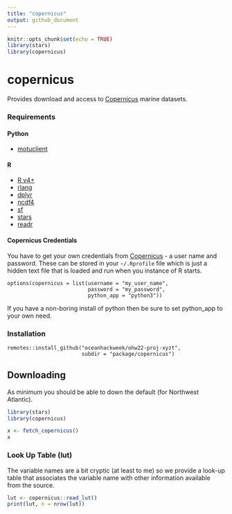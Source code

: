 ```yaml
---
title: "copernicus"
output: github_document
---
```


```r
knitr::opts_chunk$set(echo = TRUE)
library(stars)
library(copernicus)
```

# copernicus

Provides download and access to [Copernicus](https://marine.copernicus.eu/) marine datasets.

### Requirements

#### Python
  
  + [motuclient](https://help.marine.copernicus.eu/en/articles/4796533-what-are-the-motu-client-motuclient-and-python-requirements#h_253e379790)

#### R

  + [R v4+](https://www.r-project.org/)
  + [rlang](https://CRAN.R-project.org/package=rlang)
  + [dplyr](https://CRAN.R-project.org/package=dplyr)
  + [ncdf4](https://CRAN.R-project.org/package=ncdf4)
  + [sf](https://CRAN.R-project.org/package=sf)
  + [stars](https://CRAN.R-project.org/package=stars)
  + [readr](https://CRAN.R-project.org/package=readr)
  
#### Copernicus Credentials

You have to get your own credentials from [Copernicus](https://resources.marine.copernicus.eu/registration-form) - a user name and password.  These can be stored in your `~/.Rprofile` file which is just a hidden text file that is loaded and run when you instance of R starts.

```
options(copernicus = list(username = "my_user_name", 
                          password = "my_password",
                          python_app = "python3"))
```

If you have a non-boring install of python then be sure to set python_app to your own need. 

  
### Installation

```
remotes::install_github("oceanhackweek/ohw22-proj-xyzt",
                        subdir = "package/copernicus")
```

## Downloading

As minimum you should be able to down the default (for Northwest Atlantic). 

```r
library(stars)
library(copernicus)

x <- fetch_copernicus() 
x
```


### Look Up Table (lut)

The variable names are a bit cryptic (at least to me) so we provide a look-up table that associates the variable name with other information available from the source.

```r
lut <- copernicus::read_lut()
print(lut, n = nrow(lut))
```

